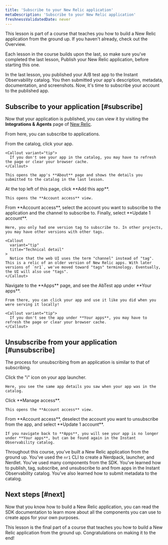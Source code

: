 ```yaml
---
title: 'Subscribe to your New Relic application'
metaDescription: 'Subscribe to your New Relic application'
freshnessValidatedDate: never
---
```


<Callout variant="course">
  This lesson is part of a course that teaches you how to build a New Relic application from the ground up. If you haven't already, check out the Overview.

  Each lesson in the course builds upon the last, so make sure you've completed the last lesson, Publish your New Relic application, before starting this one.
</Callout>

In the last lesson, you published your A/B test app to the Instant Observability catalog. You then submitted your app's description, metadata, documentation, and screenshots. Now, it's time to subscribe your account to the published app.

## Subscribe to your application [#subscribe]

Now that your application is published, you can view it by visiting the **Integrations & Agents** page of [New Relic](https://one.newrelic.com).

From here, you can subscribe to applications.

<Steps>
  <Step>
    From the catalog, click your app.

    <Callout variant="tip">
      If you don't see your app in the catalog, you may have to refresh the page or clear your browser cache.
    </Callout>

    This opens the app's **About** page and shows the details you submitted to the catalog in the last lesson.
  </Step>

  <Step>
    At the top left of this page, click **Add this app**.

    This opens the **Account access** view.
  </Step>

  <Step>
    From **Account access**, select the account you want to subscribe to the application and the channel to subscribe to. Finally, select **Update 1 account**.

    Here, you only had one version tag to subscribe to. In other projects, you may have other versions with other tags.

    <Callout
      variant="tip"
      title="Technical detail"
    >
      Notice that the web UI uses the term "channel" instead of "tag". This is a relic of an older version of New Relic apps. With later versions of `nr1`, we've moved toward "tags" terminology. Eventually, the UI will also use "tags".
    </Callout>
  </Step>

  <Step>
    Navigate to the **Apps** page, and see the AbTest app under **Your apps**.

    From there, you can click your app and use it like you did when you were serving it locally!

    <Callout variant="tip">
      If you don't see the app under **Your apps**, you may have to refresh the page or clear your browser cache.
    </Callout>
  </Step>
</Steps>

## Unsubscribe from your application [#unsubscribe]

The process for unsubscribing from an application is similar to that of subscribing.

<Steps>
  <Step>
    Click the "i" icon on your app launcher.

    Here, you see the same app details you saw when your app was in the catalog.
  </Step>

  <Step>
    Click **Manage access**.

    This opens the **Account access** view.
  </Step>

  <Step>
    From **Account access**, deselect the account you want to unsubscribe from the app, and select **Update 1 account**.

    If you navigate back to **Apps**, you will see your app is no longer under **Your apps**, but can be found again in the Instant Observability catalog.
  </Step>
</Steps>

Throughout this course, you've built a New Relic application from the ground up. You've used the `nr1` CLI to create a Nerdpack, launcher, and Nerdlet. You've used many components from the SDK. You've learned how to publish, tag, subscribe, and unsubscribe to and from apps in the Instant Observability catalog. You've also learned how to submit metadata to the catalog.

## Next steps [#next]

Now that you know how to build a New Relic application, you can read the SDK documentation to learn more about all the components you can use to create apps for your own purposes.

<Callout variant="tip">
  This lesson is the final part of a course that teaches you how to build a New Relic application from the ground up. Congratulations on making it to the end!
</Callout>
